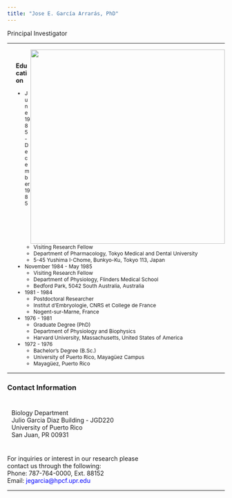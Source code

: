 ```yaml
---
title: "Jose E. García Arrarás, PhD"
---
```


<html>
<meta name="viewport" content="width=device-width, initial-scale=1">
<link rel="stylesheet" href="https://www.w3schools.com/w3css/4/w3.css">

<style>
.column-left-info{
  padding: 10px;
  text-align: left;
}
.column-right-info{
  padding:10px
  text-align: center;
}
.contact{
  padding-bottom: 10px;
}
a:link {
  color: blue; 
  background-color: transparent; 
  text-decoration: none;
}
a:hover {
  color: orange;
  background-color: transparent;
  text-decoration: underline;
}
</style>

Principal Investigator

***
<body>

<div>
  <img src="statics/images/el_doc.jpg" style="width:450px;padding=20px;float:right;">
</div>

<div style="padding-left: 20px;padding-top:10px;font-size:12px;">

<h3>Education</h3>
* June 1985 - December 1985
    + Visiting Research Fellow
    + Department of Pharmacology, Tokyo Medical and Dental University
    + 5-45 Yushima I-Chome, Bunkyo-Ku, Tokyo 113, Japan
  
* November 1984 - May 1985
    + Visiting Research Fellow
    + Department of Physiology, Flinders Medical School
    + Bedford Park, 5042 South Australia, Australia

* 1981 - 1984
    + Postdoctoral Researcher
    + Institut d'Embryologie, CNRS et College de France
    + Nogent-sur-Marne, France

* 1976 - 1981
    + Graduate Degree (PhD)
    + Department of Physiology and Biophysics
    + Harvard University, Massachusetts, United States of America

* 1972 - 1976
    + Bachelor's Degree (B.Sc.)
    + University of Puerto Rico, Mayagüez Campus
    + Mayagüez, Puerto Rico

</div>

<div class="contact">

***

<h3>Contact Information</h3>

<div class="w3-row">
  <div class="w3-half w3-container column-left-info">
<p style="font-size:14px;">Biology Department <br />
Julio Garcia Diaz Building - JGD220 <br />
University of Puerto Rico <br />
San Juan, PR 00931</p>
  </div>
  <div class="w3-half w3-container column-right-info">
<p style="font-size:14px;">For inquiries or interest in our research please <br/> contact us through the following: <br />
Phone: 787-764-0000, Ext. 88152 <br />
Email: <a href="mailto:jegarcia@hpcf.upr.edu">jegarcia@hpcf.upr.edu</a></p>
  </div>
</div>
***
</div>

<body>